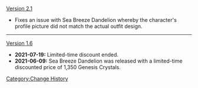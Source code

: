 [[Version 2.1]]
* Fixes an issue with Sea Breeze Dandelion whereby the character's profile picture did not match the actual outfit design.
----
[[Version 1.6]]
*'''2021-07-19:''' Limited-time discount ended.
*'''2021-06-09:''' Sea Breeze Dandelion was released with a limited-time discounted price of 1,350 Genesis Crystals.
<noinclude>[[Category:Change History]]</noinclude>